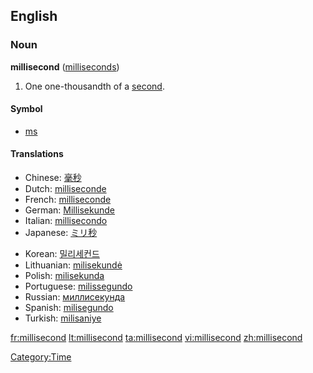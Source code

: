 ==English==

===Noun===
'''millisecond''' ([[milliseconds]])

# One one-thousandth of a [[second]].

====Symbol====
*[[ms]]

====Translations====
{{top}}
*Chinese: [[毫秒]]
*Dutch: [[milliseconde]] {{m}}
*French: [[milliseconde]] {{f}}
*German: [[Millisekunde]] {{f}}
*Italian: [[millisecondo]] {{m}}
*Japanese: [[ミリ秒]]
{{mid}}
*Korean: [[밀리세컨드]]
*Lithuanian: [[milisekundė]] {{f}}
*Polish: [[milisekunda]] {{f}}
*Portuguese: [[milissegundo]] {{m}}
*Russian: [[миллисекунда]] {{f}}
*Spanish: [[milisegundo]] {{m}}
*Turkish: [[milisaniye]]
{{bottom}}

[[Category:Time]]

[[fr:millisecond]]
[[lt:millisecond]]
[[ta:millisecond]]
[[vi:millisecond]]
[[zh:millisecond]]